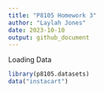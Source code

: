 ```yaml
---
title: "P8105 Homework 3"
author: "Laylah Jones"
date: 2023-10-10
output: github_document
---
```


Loading Data
```r
library(p8105.datasets)
data("instacart")
```

